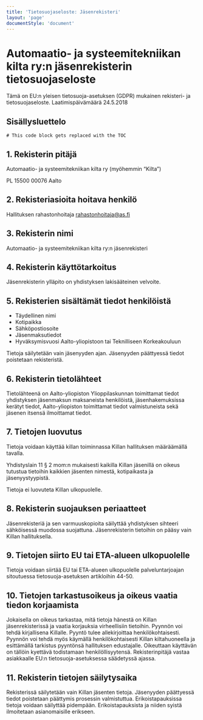```yaml
---
title: 'Tietosuoja­seloste: Jäsenrekisteri'
layout: 'page'
documentStyle: 'document'
---
```


# Automaatio- ja systeemitekniikan kilta ry:n jäsenrekisterin tietosuojaseloste

Tämä on EU:n yleisen tietosuoja-asetuksen (GDPR) mukainen rekisteri- ja tietosuojaseloste. Laatimispäivämäärä 24.5.2018

## Sisällysluettelo

```toc
# This code block gets replaced with the TOC
```

## 1. Rekisterin pitäjä

Automaatio- ja systeemitekniikan kilta ry (myöhemmin “Kilta”)

PL 15500
00076 Aalto

## 2. Rekisteriasioita hoitava henkilö

Hallituksen rahastonhoitaja
rahastonhoitaja@as.fi

## 3. Rekisterin nimi

Automaatio- ja systeemitekniikan kilta ry:n jäsenrekisteri

## 4. Rekisterin käyttötarkoitus

Jäsenrekisterin ylläpito on yhdistyksen lakisääteinen velvoite.

## 5. Rekisterien sisältämät tiedot henkilöistä

- Täydellinen nimi
- Kotipaikka
- Sähköpostiosoite
- Jäsenmaksutiedot
- Hyväksymisvuosi Aalto-yliopistoon tai Teknilliseen Korkeakouluun

Tietoja säilytetään vain jäsenyyden ajan. Jäsenyyden päättyessä tiedot poistetaan rekisteristä.

## 6. Rekisterin tietolähteet

Tietolähteenä on Aalto-yliopiston Ylioppilaskunnan toimittamat tiedot yhdistyksen jäsenmaksun maksaneista henkilöistä, jäsenhakemuksissa kerätyt tiedot, Aalto-yliopiston toimittamat tiedot valmistuneista sekä jäsenen itsensä ilmoittamat tiedot.

## 7. Tietojen luovutus

Tietoja voidaan käyttää killan toiminnassa Killan hallituksen määräämällä tavalla.

Yhdistyslain 11 § 2 mom:n mukaisesti kaikilla Killan jäsenillä on oikeus tutustua tietoihin kaikkien jäsenten nimestä, kotipaikasta ja jäsenyystyypistä.

Tietoja ei luovuteta Killan ulkopuolelle.

## 8. Rekisterin suojauksen periaatteet

Jäsenrekisteriä ja sen varmuuskopioita säilyttää yhdistyksen sihteeri sähköisessä muodossa suojattuna. Jäsenrekisterin tietoihin on pääsy vain Killan hallituksella.

## 9. Tietojen siirto EU tai ETA-alueen ulkopuolelle

Tietoja voidaan siirtää EU tai ETA-alueen ulkopuolelle palveluntarjoajan sitoutuessa tietosuoja-asetuksen artikloihin 44-50.

## 10. Tietojen tarkastusoikeus ja oikeus vaatia tiedon korjaamista

Jokaisella on oikeus tarkastaa, mitä tietoja hänestä on Killan jäsenrekisterissä ja vaatia korjauksia virheellisiin tietoihin.
Pyynnön voi tehdä kirjallisena Killalle. Pyyntö tulee allekirjoittaa henkilökohtaisesti. Pyynnön voi tehdä myös käymällä henkilökohtaisesti Killan kiltahuoneella ja esittämällä tarkistus pyyntönsä hallituksen edustajalle. Oikeuttaan käyttävän on tällöin kyettävä todistamaan henkilöllisyytensä. Rekisterinpitäjä vastaa asiakkaalle EU:n tietosuoja-asetuksessa säädetyssä ajassa.

## 11. Rekisterin tietojen säilytysaika

Rekisterissä säilytetään vain Killan jäsenten tietoja. Jäsenyyden päättyessä tiedot poistetaan päättymis prosessin valmistuttua. Erikoistapauksissa tietoja voidaan säilyttää pidempään. Erikoistapauksista ja niiden syistä ilmoitetaan asianomaisille erikseen.

